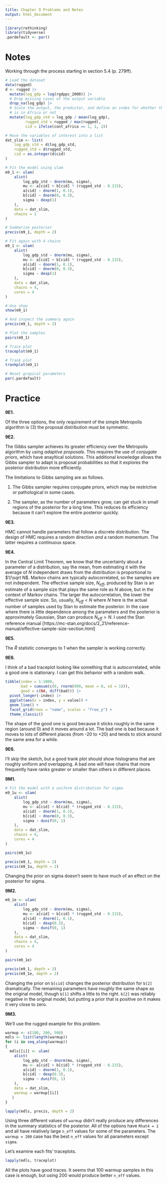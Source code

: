 ```yaml
---
title: Chapter 9 Problems and Notes
output: html_document
---
```


```r
library(rethinking)
library(tidyverse)
.pardefault <- par()
```

# Notes

Working through the process starting in section 5.4 (p. 279ff).

```r
# Load the dataset
data(rugged)
d <- rugged |>
  mutate(log_gdp = log(rgdppc_2000)) |>
  # Drop missing cases of the output variable
  drop_na(log_gdp) |>
  # Scale the output, the predictor, and define an index for whether the country
  # is in Africa or not
  mutate(log_gdp_std = log_gdp / mean(log_gdp),
         rugged_std = rugged / max(rugged),
         cid = ifelse(cont_africa == 1, 1, 2))

# Move the variables of interest into a list
dat_slim <- list(
    log_gdp_std = d$log_gdp_std,
    rugged_std = d$rugged_std,
    cid = as.integer(d$cid)
)

# Fit the model using ulam
m9_1 <- ulam(
    alist(
        log_gdp_std ~ dnorm(mu, sigma),
        mu <- a[cid] + b[cid] * (rugged_std - 0.215),
        a[cid] ~ dnorm(1, 0.1),
        b[cid] ~ dnorm(0, 0.3),
        sigma ~ dexp(1)
    ),
    data = dat_slim,
    chains = 1
)

# Summarize posterior
precis(m9_1, depth = 2)

# Fit again with 4 chains
m9_1 <- ulam(
    alist(
        log_gdp_std ~ dnorm(mu, sigma),
        mu <- a[cid] + b[cid] * (rugged_std - 0.215),
        a[cid] ~ dnorm(1, 0.1),
        b[cid] ~ dnorm(0, 0.3),
        sigma ~ dexp(1)
    ),
    data = dat_slim,
    chains = 4,
    cores = 4
)

# Use show
show(m9_1)

# And inspect the summary again
precis(m9_1, depth = 2)

# Plot the samples 
pairs(m9_1)

# Trace plot
traceplot(m9_1)

# Trank plot
trankplot(m9_1)
```

```r
# Reset grapical parameters
par(.pardefault)
```
# Practice

**9E1.**

Of the three options, the only requirement of the simple Metropolis algorithm is (3) the proposal distribution must be symmetric.

**9E2.**

The Gibbs sampler achieves its greater efficiency over the Metropolis algorithm by using _adaptive proposals_. This requires the use of _conjugate priors_, which have anayltical solutions. This additional knowledge allows the Gibbs sampler to adapt is proposal probabilities so that it explores the posterior distribution more efficiently. 

The limitations to Gibbs sampling are as follows.

1. The Gibbs sampler requires conjugate priors, which may be restrictive or pathological in some cases.

2. The sampler, as the number of parameters grow, can get stuck in small regions of the posterior for a long time. This reduces its efficiency because it can't explore the entire posterior quickly.

**9E3.**

HMC cannot handle parameters that follow a discrete distribution. The design of HMC requires a random direction _and_ a random momentum. The latter requires a continuous space.

**9E4.**

In the Central Limit Theorem, we know that the uncertainty about a parameter of a distribution, say the mean, from estimating it with the average of $N$ independent draws from the distribution is proportional to $1/\sqrt N$. Markov chains are typically autocorrelated, so the samples are not independent. The effective sample size, $N_{eff}$, produced by Stan is an estimate of a sample size that plays the same role as $N$ above, but in the context of Markov chains. The larger the autocorrelation, the lower the effective sample size. So, usually, $N_{eff}$ < $N$ where $N$ here is the actual number of samples used by Stan to estimate the posterior. In the case where there is little dependence among the parameters and the posterior is approximately Gaussian, Stan can produce $N_{eff}>N$. I used the Stan reference manual [https://mc-stan.org/docs/2_21/reference-manual/effective-sample-size-section.html]

**9E5.**

The $\hat R$ statistic converges to 1 when the sampler is working correctly.

**9E6.**

I think of a bad traceplot looking like something that is autocorrelated, while a good one is stationary. I can get this behavior with a random walk.
```r
tibble(index = 1:1000,
       bad = cumsum(c(0, rnorm(999, mean = 0, sd = 1))),
       good = c(NA, diff(bad))) |>
  pivot_longer(-index) |>
  ggplot(aes(x = index, y = value)) +
  geom_line() +
  facet_grid(rows = "name", scales = "free_y") +
  theme_classic()
```

The shape of the good one is good because it sticks roughly in the same region (around 0) and it moves around a lot. The bad one is bad because it moves to lots of different places (from -20 to +20) and tends to stick around the same area for a while.

**9E6.**

I'll skip the sketch, but a good trank plot should show histograms that are roughly uniform and overlapping. A bad one will have chains that more frequently have ranks greater or smaller than others in different places.

**9M1.**

```r
# Fit the model with a uniform distribution for sigma
m9_1u <- ulam(
    alist(
        log_gdp_std ~ dnorm(mu, sigma),
        mu <- a[cid] + b[cid] * (rugged_std - 0.215),
        a[cid] ~ dnorm(1, 0.1),
        b[cid] ~ dnorm(0, 0.3),
        sigma ~ dunif(0, 1)
    ),
    data = dat_slim,
    chains = 4,
    cores = 4
)

pairs(m9_1u)

precis(m9_1, depth = 2)
precis(m9_1u, depth = 2)
```

Changing the prior on sigma doesn't seem to have much of an effect on the posterior for sigma. 

**9M2.**

```r
m9_1e <- ulam(
    alist(
        log_gdp_std ~ dnorm(mu, sigma),
        mu <- a[cid] + b[cid] * (rugged_std - 0.215),
        a[cid] ~ dnorm(1, 0.1),
        b[cid] ~ dexp(0.3),
        sigma ~ dunif(0, 1)
    ),
    data = dat_slim,
    chains = 4,
    cores = 4
)

pairs(m9_1e)

precis(m9_1, depth = 2)
precis(m9_1e, depth = 2)
```

Changing the prior on `b[cid]` changes the posterior distribution for `b[2]` dramatically. The remaining parameters have roughly the same shape as the original model, though `b[1]` shifts a little to the right. `b[2]` was reliably negative in the original model, but putting a prior that is positive on it makes it very close to zero. 

**9M3.**

We'll use the rugged example for this problem.

```r
warmup <- c(100, 200, 500)
mdls <- list(length(warmup))
for (i in seq_along(warmup))
{
  mdls[[i]] <- ulam(
    alist(
        log_gdp_std ~ dnorm(mu, sigma),
        mu <- a[cid] + b[cid] * (rugged_std - 0.215),
        a[cid] ~ dnorm(1, 0.1),
        b[cid] ~ dexp(0.3),
        sigma ~ dunif(0, 1)
    ),
    data = dat_slim,
    warmup = warmup[[i]]
   )
}

lapply(mdls, precis, depth = 2)
```

Using three different values of `warmup` didn't really produce any differences in the summary statistics of the posterior. All of the options have `Rhat4 = 1` and all have relatively large `n_eff` values for some of the parameters. The `warmup = 200` case has the best `n_eff` values for all parameters except `sigma`. 

Let's examine each fits' traceplots.

```r
lapply(mdls, traceplot)
```

All the plots have good traces. It seems that 100 warmup samples in this case is enough, but using 200 would produce better `n_eff` values.